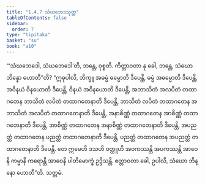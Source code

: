 ```yaml
---
title: "1.4.7 သံဃဘေဒသုတ္တ"
tableOfContents: false
sidebar:
  order: 7
type: "tipitaka"
basket: "su"
book: "a10"
---
```



<DynamicBreadcrumb />

<Division number="37" book="a10" e="ch" v="17" p="314">

<Paragraph number="280" book="a10">
“‘သံဃဘေဒေါ, သံဃဘေဒေါ’တိ, ဘန္တေ, ဝုစ္စတိ. ကိတ္တာဝတာ နု ခေါ, ဘန္တေ, သံဃော ဘိန္နော ဟောတီ”တိ? “ဣဓုပါလိ, ဘိက္ခူ အဓမ္မံ ဓမ္မောတိ ဒီပေန္တိ, ဓမ္မံ အဓမ္မောတိ ဒီပေန္တိ, အဝိနယံ ဝိနယောတိ ဒီပေန္တိ, ဝိနယံ အဝိနယောတိ ဒီပေန္တိ, အဘာသိတံ အလပိတံ တထာဂတေန ဘာသိတံ လပိတံ တထာဂတေနာတိ ဒီပေန္တိ, ဘာသိတံ လပိတံ တထာဂတေန အဘာသိတံ အလပိတံ တထာဂတေနာတိ ဒီပေန္တိ, အနာစိဏ္ဏံ တထာဂတေန အာစိဏ္ဏံ တထာဂတေနာတိ ဒီပေန္တိ, အာစိဏ္ဏံ တထာဂတေန အနာစိဏ္ဏံ တထာဂတေနာတိ ဒီပေန္တိ, အပညတ္တံ တထာဂတေန ပညတ္တံ တထာဂတေနာတိ ဒီပေန္တိ, ပညတ္တံ တထာဂတေန အပညတ္တံ တထာဂတေနာတိ ဒီပေန္တိ. တေ ဣမေဟိ ဒသဟိ ဝတ္ထူဟိ အဝကဿန္တိ အပကဿန္တိ အာဝေနိ ကမ္မာနိ ကရောန္တိ အာဝေနိ ပါတိမောက္ခံ ဥဒ္ဒိသန္တိ. ဧတ္တာဝတာ ခေါ, ဥပါလိ, သံဃော ဘိန္နော ဟောတီ”တိ.

</Paragraph>
</Division>

<Paragraph number="281" type="center" book="a10">
သတ္တမံ.
</Paragraph>